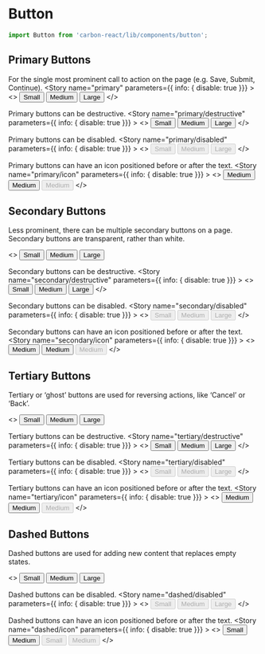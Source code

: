
<Meta title="Design System/Button" />

# Button

```javascript
import Button from 'carbon-react/lib/components/button';
```

## Primary Buttons
For the single most prominent call to action on the page (e.g. Save, Submit, Continue).
<Preview>
  <Story name="primary" parameters={{ info: { disable: true }}} >
    <>
      <Button buttonType="primary" size="small">Small</Button>
      <Button buttonType="primary">Medium</Button>
      <Button buttonType="primary" size="large">Large</Button>
    </>
  </Story>
</Preview>

Primary buttons can be destructive.
<Preview>
  <Story name="primary/destructive" parameters={{ info: { disable: true }}} >
    <>
      <Button buttonType="primary" destructive size="small">Small</Button>
      <Button buttonType="primary" destructive >Medium</Button>
      <Button buttonType="primary" destructive size="large">Large</Button>
    </>
  </Story>
</Preview>

Primary buttons can be disabled.
<Preview>
  <Story name="primary/disabled" parameters={{ info: { disable: true }}} >
    <>
      <Button buttonType="primary" disabled size="small">Small</Button>
      <Button buttonType="primary" disabled>Medium</Button>
      <Button buttonType="primary" disabled size="large">Large</Button>
    </>
  </Story>
</Preview>

Primary buttons can have an icon positioned before or after the text.
<Preview>
  <Story name="primary/icon" parameters={{ info: { disable: true }}} >
  <>
    <Button buttonType="primary" iconType="print">Medium</Button>
    <Button buttonType="primary" destructive iconType="delete" iconPosition="after">Medium</Button>
    <Button buttonType="primary" disabled iconType="print" iconPosition="after">Medium</Button>
    </>
  </Story>
</Preview>

## Secondary Buttons
Less prominent, there can be multiple secondary buttons on a page.
Secondary buttons are transparent, rather than white.

<Preview>
  <Story name="secondary" parameters={{ info: { disable: true }}} >
    <>
      <Button size="small" >Small</Button>
      <Button>Medium</Button>
      <Button size="large">Large</Button>
    </>
  </Story>
</Preview>

Secondary buttons can be destructive.
<Preview>
  <Story name="secondary/destructive" parameters={{ info: { disable: true }}} >
    <>
      <Button destructive size="small">Small</Button>
      <Button destructive >Medium</Button>
      <Button destructive size="large">Large</Button>
    </>
  </Story>
</Preview>

Secondary buttons can be disabled.
<Preview>
  <Story name="secondary/disabled" parameters={{ info: { disable: true }}} >
    <>
      <Button size="small" disabled>Small</Button>
      <Button disabled>Medium</Button>
      <Button size="large" disabled>Large</Button>
    </>
  </Story>
</Preview>

Secondary buttons can have an icon positioned before or after the text.
<Preview>
  <Story name="secondary/icon" parameters={{ info: { disable: true }}} >
  <>
    <Button iconType="print">Medium</Button>
    <Button destructive iconType="delete" iconPosition="after">Medium</Button>
    <Button disabled iconType="print" iconPosition="after">Medium</Button>
    </>
  </Story>
</Preview>


## Tertiary Buttons
Tertiary or ‘ghost’ buttons are used for reversing actions, like ‘Cancel’ or ‘Back’.

<Preview>
  <Story name="tertiary" parameters={{ info: { disable: true }}} >
    <>
      <Button buttonType="tertiary" size="small">Small</Button>
      <Button buttonType="tertiary">Medium</Button>
      <Button buttonType="tertiary" size="large">Large</Button>
    </>
  </Story>
</Preview>

Tertiary buttons can be destructive.
<Preview>
  <Story name="tertiary/destructive" parameters={{ info: { disable: true }}} >
    <>
      <Button buttonType="tertiary" destructive size="small">Small</Button>
      <Button buttonType="tertiary" destructive >Medium</Button>
      <Button buttonType="tertiary" destructive size="large">Large</Button>
    </>
  </Story>
</Preview>

Tertiary buttons can be disabled.
<Preview>
  <Story name="tertiary/disabled" parameters={{ info: { disable: true }}} >
    <>
      <Button buttonType="tertiary" disabled size="small">Small</Button>
      <Button buttonType="tertiary" disabled>Medium</Button>
      <Button buttonType="tertiary" disabled size="large">Large</Button>
    </>
  </Story>
</Preview>

Tertiary buttons can have an icon positioned before or after the text.
<Preview>
  <Story name="tertiary/icon" parameters={{ info: { disable: true }}} >
  <>
    <Button buttonType="tertiary" iconType="print">Medium</Button>
    <Button buttonType="tertiary" destructive iconType="delete" iconPosition="after">Medium</Button>
    <Button buttonType="tertiary" disabled iconType="print" iconPosition="after">Medium</Button>
    </>
  </Story>
</Preview>

## Dashed Buttons
Dashed buttons are used for adding new content that replaces empty states.

<Preview>
  <Story name="dashed" parameters={{ info: { disable: true }}} >
    <>
      <Button buttonType="dashed" size="small">Small</Button>
      <Button buttonType="dashed">Medium</Button>
      <Button buttonType="dashed" size="large">Large</Button>
    </>
  </Story>
</Preview>

Dashed buttons can be disabled.
<Preview>
  <Story name="dashed/disabled" parameters={{ info: { disable: true }}} >
    <>
      <Button buttonType="dashed" disabled size="small">Small</Button>
      <Button buttonType="dashed" disabled>Medium</Button>
      <Button buttonType="dashed" disabled size="large">Large</Button>
    </>
  </Story>
</Preview>

Dashed buttons can have an icon positioned before or after the text.
<Preview>
  <Story name="dashed/icon" parameters={{ info: { disable: true }}} >
  <>
    <Button buttonType="dashed" iconType="add" size="small">Small</Button>
    <Button buttonType="dashed" iconType="add" iconPosition="after">Medium</Button>
    <Button buttonType="dashed" disabled iconType="add" size="small">Small</Button>
    <Button buttonType="dashed" disabled iconType="add" iconPosition="after">Medium</Button>
    </>
  </Story>
</Preview>

<Props of={Button} />